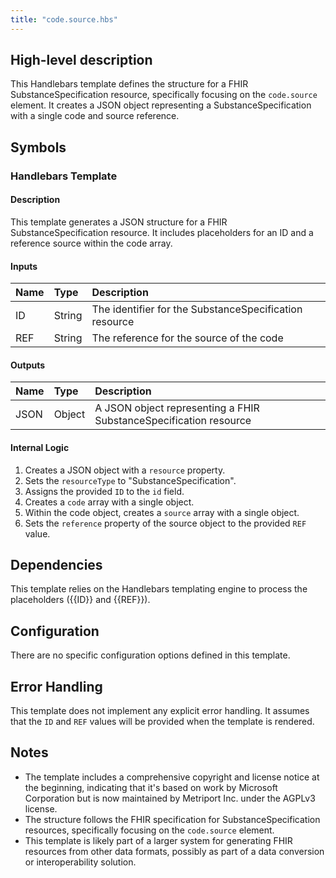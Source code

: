 ```yaml
---
title: "code.source.hbs"
---
```


## High-level description
This Handlebars template defines the structure for a FHIR SubstanceSpecification resource, specifically focusing on the `code.source` element. It creates a JSON object representing a SubstanceSpecification with a single code and source reference.

## Symbols

### Handlebars Template
#### Description
This template generates a JSON structure for a FHIR SubstanceSpecification resource. It includes placeholders for an ID and a reference source within the code array.

#### Inputs
| Name | Type | Description |
|:-----|:-----|:------------|
| ID | String | The identifier for the SubstanceSpecification resource |
| REF | String | The reference for the source of the code |

#### Outputs
| Name | Type | Description |
|:-----|:-----|:------------|
| JSON | Object | A JSON object representing a FHIR SubstanceSpecification resource |

#### Internal Logic
1. Creates a JSON object with a `resource` property.
2. Sets the `resourceType` to "SubstanceSpecification".
3. Assigns the provided `ID` to the `id` field.
4. Creates a `code` array with a single object.
5. Within the code object, creates a `source` array with a single object.
6. Sets the `reference` property of the source object to the provided `REF` value.

## Dependencies
This template relies on the Handlebars templating engine to process the placeholders ({{ID}} and {{REF}}).

## Configuration
There are no specific configuration options defined in this template.

## Error Handling
This template does not implement any explicit error handling. It assumes that the `ID` and `REF` values will be provided when the template is rendered.

## Notes
- The template includes a comprehensive copyright and license notice at the beginning, indicating that it's based on work by Microsoft Corporation but is now maintained by Metriport Inc. under the AGPLv3 license.
- The structure follows the FHIR specification for SubstanceSpecification resources, specifically focusing on the `code.source` element.
- This template is likely part of a larger system for generating FHIR resources from other data formats, possibly as part of a data conversion or interoperability solution.